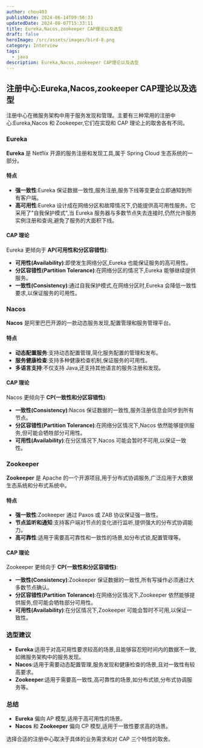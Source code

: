 ```yaml
---
author: chou403
publishDate: 2024-06-14T09:56:33
updatedDate: 2024-08-07T15:33:11
title: Eureka,Nacos,zookeeper CAP理论以及选型
draft: false
heroImage: /src/assets/images/bird-8.png
category: Interview
tags:
  - java
description: Eureka,Nacos,zookeeper CAP理论以及选型
---
```


## 注册中心:Eureka,Nacos,zookeeper CAP理论以及选型

注册中心在微服务架构中用于服务发现和管理。主要有三种常用的注册中心:Eureka,Nacos 和 Zookeeper,它们在实现和 CAP 理论上的取舍各有不同。

### Eureka

**Eureka** 是 Netflix 开源的服务注册和发现工具,属于 Spring Cloud 生态系统的一部分。

#### 特点

- **强一致性**:Eureka 保证数据一致性,服务注册,服务下线等变更会立即通知到所有客户端。
- **高可用性**:Eureka 设计成在网络分区和故障情况下,仍能提供高可用性服务。它采用了"自我保护模式",当 Eureka 服务器与多数节点失去连接时,仍然允许服务实例注册和查询,避免了服务的大面积下线。

#### CAP 理论

Eureka 更倾向于 **AP(可用性和分区容错性)**:

- **可用性(Availability)**:即使发生网络分区,Eureka 也能保证服务的高可用性。
- **分区容错性(Partition Tolerance)**:在网络分区的情况下,Eureka 能够继续提供服务。
- **一致性(Consistency)**:通过自我保护模式,在网络分区时,Eureka 会降低一致性要求,以保证服务的可用性。

### Nacos

**Nacos** 是阿里巴巴开源的一款动态服务发现,配置管理和服务管理平台。

#### 特点

- **动态配置服务**:支持动态配置管理,简化服务配置的管理和发布。
- **服务健康检查**:支持多种健康检查机制,保证服务的可用性。
- **多语言支持**:不仅支持 Java,还支持其他语言的服务注册和发现。

#### CAP 理论

Nacos 更倾向于 **CP(一致性和分区容错性)**:

- **一致性(Consistency)**:Nacos 保证数据的一致性,服务注册信息会同步到所有节点。
- **分区容错性(Partition Tolerance)**:在网络分区情况下,Nacos 依然能够提供服务,但可能会牺牲部分可用性。
- **可用性(Availability)**:在分区情况下,Nacos 可能会暂时不可用,以保证一致性。

### Zookeeper

**Zookeeper** 是 Apache 的一个开源项目,用于分布式协调服务,广泛应用于大数据生态系统和分布式系统中。

#### 特点

- **强一致性**:Zookeeper 通过 Paxos 或 ZAB 协议保证强一致性。
- **节点监听和通知**:支持客户端对节点的变化进行监听,提供强大的分布式协调能力。
- **高可靠性**:适用于需要高可靠性和一致性的场景,如分布式锁,配置管理等。

#### CAP 理论

Zookeeper 更倾向于 **CP(一致性和分区容错性)**:

- **一致性(Consistency)**:Zookeeper 保证数据的一致性,所有写操作必须通过大多数节点确认。
- **分区容错性(Partition Tolerance)**:在网络分区情况下,Zookeeper 依然能够提供服务,但可能会牺牲部分可用性。
- **可用性(Availability)**:在分区情况下,Zookeeper 可能会暂时不可用,以保证一致性。

### 选型建议

- **Eureka**:适用于对高可用性要求较高的场景,且能够容忍短时间内的数据不一致,如微服务架构中的服务发现。
- **Nacos**:适用于需要动态配置管理,服务发现和健康检查的场景,且对一致性有较高要求。
- **Zookeeper**:适用于需要高一致性,高可靠性的场景,如分布式锁,分布式协调服务等。

### 总结

- **Eureka** 偏向 AP 模型,适用于高可用性的场景。
- **Nacos** 和 **Zookeeper** 偏向 CP 模型,适用于一致性要求高的场景。

选择合适的注册中心取决于具体的业务需求和对 CAP 三个特性的取舍。
